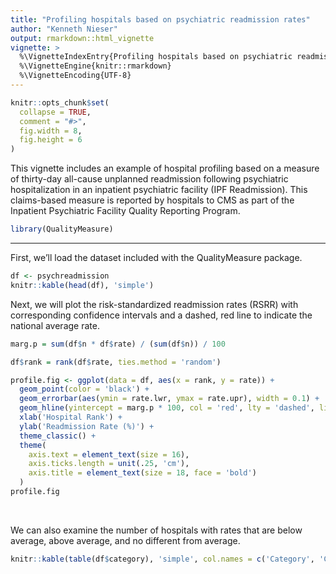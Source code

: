 ```yaml
---
title: "Profiling hospitals based on psychiatric readmission rates"
author: "Kenneth Nieser"
output: rmarkdown::html_vignette
vignette: >
  %\VignetteIndexEntry{Profiling hospitals based on psychiatric readmission rates}
  %\VignetteEngine{knitr::rmarkdown}
  %\VignetteEncoding{UTF-8}
---
```


```r
knitr::opts_chunk$set(
  collapse = TRUE,
  comment = "#>",
  fig.width = 8,
  fig.height = 6
)
```

This vignette includes an example of hospital profiling based on a measure of thirty-day all-cause unplanned readmission following psychiatric hospitalization in an inpatient psychiatric facility (IPF Readmission). This claims-based measure is reported by hospitals to CMS as part of the Inpatient Psychiatric Facility Quality Reporting Program.


```r
library(QualityMeasure)
```


-------------------------------------------------------------

First, we'll load the dataset included with the QualityMeasure package.

```r
df <- psychreadmission
knitr::kable(head(df), 'simple')
```

Next, we will plot the risk-standardized readmission rates (RSRR) with corresponding confidence intervals and a dashed, red line to indicate the national average rate.

```r
marg.p = sum(df$n * df$rate) / (sum(df$n)) / 100

df$rank = rank(df$rate, ties.method = 'random')

profile.fig <- ggplot(data = df, aes(x = rank, y = rate)) +
  geom_point(color = 'black') +
  geom_errorbar(aes(ymin = rate.lwr, ymax = rate.upr), width = 0.1) +
  geom_hline(yintercept = marg.p * 100, col = 'red', lty = 'dashed', linewidth = 1.2, alpha = 0.7) +
  xlab('Hospital Rank') +
  ylab('Readmission Rate (%)') +
  theme_classic() +
  theme(
    axis.text = element_text(size = 16),
    axis.ticks.length = unit(.25, 'cm'),
    axis.title = element_text(size = 18, face = 'bold')
  )
profile.fig
```
<br>

We can also examine the number of hospitals with rates that are below average, above average, and no different from average.

```r
knitr::kable(table(df$category), 'simple', col.names = c('Category', 'Count'))
```



